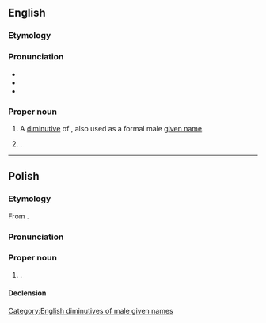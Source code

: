 {{also|rudy|rudý}}
==English==

===Etymology===
{{suffix|en|Rudolph|y}}

===Pronunciation===
* {{IPA|en|/ˈɹuːdi/}}
* {{homophones|en|rudy|rudie}}
* {{rhymes|en|uːdi|s=2}}

===Proper noun===
{{en-proper noun}}

# A [[diminutive]] of {{m|en|Rudolph}}, also used as a formal male [[given name]].
# {{surname|en}}.

[[Category:English diminutives of male given names]]

----

==Polish==

===Etymology===
From {{m|pl|rudy}}.

===Pronunciation===
{{pl-p}}

===Proper noun===
{{pl-proper noun|m-pr}}

# {{surname|pl}}.

====Declension====
{{pl-decl-noun-m-pr}}